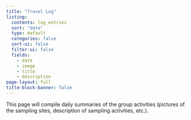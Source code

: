 ```yaml
---
title: "Travel Log"
listing: 
  contents: log_entries
  sort: "date"
  type: default
  categories: false
  sort-ui: false
  filter-ui: false
  fields: 
    - date
    - image
    - title
    - description
page-layout: full
title-block-banner: false
---
```


This page will compile daily summaries of the group activities (pictures of the sampling sites, description of sampling activities, etc.).
